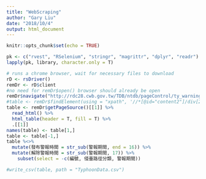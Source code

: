 ```yaml
---
title: "WebScraping"
author: "Gary Liu"
date: "2018/10/4"
output: html_document
---
```


```r
knitr::opts_chunk$set(echo = TRUE)
```

```r
pk <- c("rvest", "RSelenium", "stringr", "magrittr", "dplyr", "readr")
lapply(pk, library, character.only = T)


```

```r
# runs a chrome browser, wait for necessary files to download
rD <- rsDriver() 
remDr <- rD$client
#no need for remDr$open() browser should already be open
remDr$navigate("http://rdc28.cwb.gov.tw/TDB/ntdb/pageControl/ty_warning?list=all")
#table <- remDr$findElement(using = "xpath", '//*[@id="content2"]/div[2]/table')
table <- remDr$getPageSource()[[1]] %>% 
  read_html() %>% 
  html_table(header = T, fill = T) %>%
  .[[1]]
names(table) <- table[1,]
table <- table[-1,]
table %<>%
  mutate(發布警報時間 = str_sub(警報期間, end = 16)) %>%
  mutate(解除警報時間 = str_sub(警報期間, 17)) %>%
    subset(select = -c(編號, 侵臺路徑分類, 警報期間)) 

#write_csv(table, path = "TyphoonData.csv")
```



